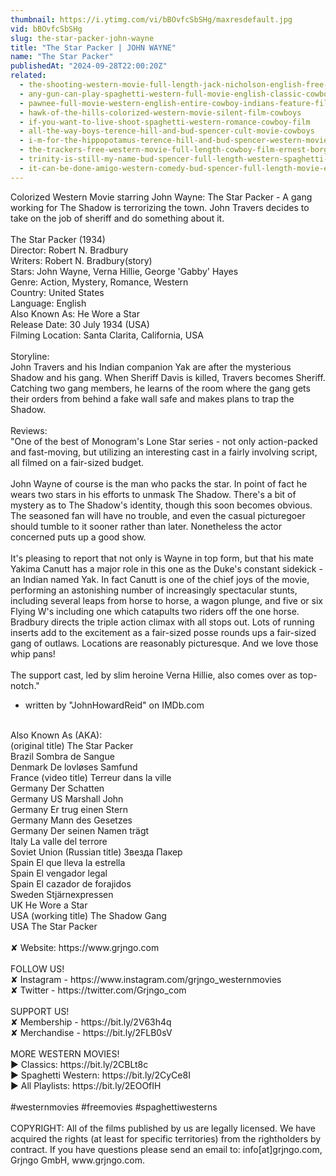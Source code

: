 ```yaml
---
thumbnail: https://i.ytimg.com/vi/bBOvfcSbSHg/maxresdefault.jpg
vid: bBOvfcSbSHg
slug: the-star-packer-john-wayne
title: "The Star Packer | JOHN WAYNE"
name: "The Star Packer"
publishedAt: "2024-09-28T22:00:20Z"
related:
  - the-shooting-western-movie-full-length-jack-nicholson-english-free-full-westerns
  - any-gun-can-play-spaghetti-western-full-movie-english-classic-cowboy-film-free-full-westerns
  - pawnee-full-movie-western-english-entire-cowboy-indians-feature-film-free-full-westerns
  - hawk-of-the-hills-colorized-western-movie-silent-film-cowboys
  - if-you-want-to-live-shoot-spaghetti-western-romance-cowboy-film
  - all-the-way-boys-terence-hill-and-bud-spencer-cult-movie-cowboys
  - i-m-for-the-hippopotamus-terence-hill-and-bud-spencer-western-movie
  - the-trackers-free-western-movie-full-length-cowboy-film-ernest-borgnine-free-movies
  - trinity-is-still-my-name-bud-spencer-full-length-western-spaghetti-western-full-movie
  - it-can-be-done-amigo-western-comedy-bud-spencer-full-length-movie-english-free-full-movies
---
```


Colorized Western Movie starring John Wayne: The Star Packer - A gang working for The Shadow is terrorizing the town. John Travers decides to take on the job of sheriff and do something about it.<br />
<br />
The Star Packer (1934)<br />
Director: Robert N. Bradbury<br />
Writers: Robert N. Bradbury(story)<br />
Stars: John Wayne, Verna Hillie, George 'Gabby' Hayes<br />
Genre: Action, Mystery, Romance, Western<br />
Country: United States<br />
Language: English<br />
Also Known As: He Wore a Star<br />
Release Date: 30 July 1934 (USA)<br />
Filming Location: Santa Clarita, California, USA<br />
<br />
Storyline:<br />
John Travers and his Indian companion Yak are after the mysterious Shadow and his gang. When Sheriff Davis is killed, Travers becomes Sheriff. Catching two gang members, he learns of the room where the gang gets their orders from behind a fake wall safe and makes plans to trap the Shadow.<br />
<br />
Reviews:<br />
"One of the best of Monogram's Lone Star series - not only action-packed and fast-moving, but utilizing an interesting cast in a fairly involving script, all filmed on a fair-sized budget.<br />
<br />
John Wayne of course is the man who packs the star. In point of fact he wears two stars in his efforts to unmask The Shadow. There's a bit of mystery as to The Shadow's identity, though this soon becomes obvious. The seasoned fan will have no trouble, and even the casual picturegoer should tumble to it sooner rather than later. Nonetheless the actor concerned puts up a good show.<br />
<br />
It's pleasing to report that not only is Wayne in top form, but that his mate Yakima Canutt has a major role in this one as the Duke's constant sidekick - an Indian named Yak. In fact Canutt is one of the chief joys of the movie, performing an astonishing number of increasingly spectacular stunts, including several leaps from horse to horse, a wagon plunge, and five or six Flying W's including one which catapults two riders off the one horse. Bradbury directs the triple action climax with all stops out. Lots of running inserts add to the excitement as a fair-sized posse rounds ups a fair-sized gang of outlaws. Locations are reasonably picturesque. And we love those whip pans!<br />
<br />
The support cast, led by slim heroine Verna Hillie, also comes over as top-notch."<br />
- written by "JohnHowardReid" on IMDb.com<br />
<br />
Also Known As (AKA):<br />
(original title) The Star Packer<br />
Brazil Sombra de Sangue<br />
Denmark De lovløses Samfund<br />
France (video title) Terreur dans la ville<br />
Germany Der Schatten<br />
Germany US Marshall John<br />
Germany Er trug einen Stern<br />
Germany Mann des Gesetzes<br />
Germany Der seinen Namen trägt<br />
Italy La valle del terrore<br />
Soviet Union (Russian title) Звезда Пакер<br />
Spain El que lleva la estrella<br />
Spain El vengador legal<br />
Spain El cazador de forajidos<br />
Sweden Stjärnexpressen<br />
UK He Wore a Star<br />
USA (working title) The Shadow Gang<br />
USA The Star Packer<br />
<br />
✘ Website: https://www.grjngo.com<br />
<br />
FOLLOW US!<br />
✘ Instagram - https://www.instagram.com/grjngo_westernmovies<br />
✘ Twitter - https://twitter.com/Grjngo_com<br />
<br />
SUPPORT US!<br />
✘ Membership - https://bit.ly/2V63h4q<br />
✘ Merchandise - https://bit.ly/2FLB0sV<br />
<br />
MORE WESTERN MOVIES! <br />
► Classics: https://bit.ly/2CBLt8c <br />
► Spaghetti Western: https://bit.ly/2CyCe8I <br />
► All Playlists: https://bit.ly/2EOOfIH <br />
<br />
#westernmovies #freemovies #spaghettiwesterns<br />
<br />
COPYRIGHT: All of the films published by us are legally licensed. We have acquired the rights (at least for specific territories) from the rightholders by contract. If you have questions please send an email to: info[at]grjngo.com, Grjngo GmbH, www.grjngo.com.